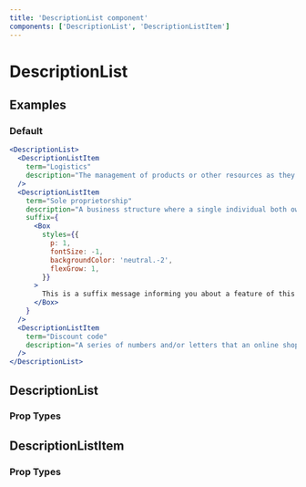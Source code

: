 ```yaml
---
title: 'DescriptionList component'
components: ['DescriptionList', 'DescriptionListItem']
---
```


# DescriptionList

## Examples

### Default

```jsx live=true
<DescriptionList>
  <DescriptionListItem
    term="Logistics"
    description="The management of products or other resources as they travel between a point of origin and a destination."
  />
  <DescriptionListItem
    term="Sole proprietorship"
    description="A business structure where a single individual both owns and runs the company."
    suffix={
      <Box
        styles={{
          p: 1,
          fontSize: -1,
          backgroundColor: 'neutral.-2',
          flexGrow: 1,
        }}
      >
        This is a suffix message informing you about a feature of this term.
      </Box>
    }
  />
  <DescriptionListItem
    term="Discount code"
    description="A series of numbers and/or letters that an online shopper may enter at checkout to get a discount or special offer."
  />
</DescriptionList>
```

## DescriptionList

### Prop Types

<PropTypes component="DescriptionList" />

## DescriptionListItem

### Prop Types

<PropTypes component="DescriptionListItem" />
